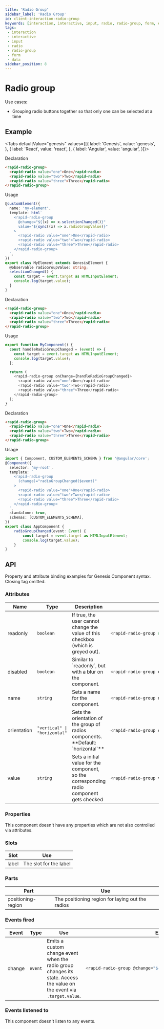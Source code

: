```yaml
---
title: 'Radio Group'
sidebar_label: 'Radio Group'
id: client-interaction-radio-group
keywords: [interaction, interactive, input, radio, radio-group, form, data]
tags:
 - interaction
 - interactive
 - input
 - radio
 - radio-group
 - form
 - data
sidebar_position: 8
---
```



# Radio group

Use cases:
* Grouping radio buttons together so that only one can be selected at a time

## Example

<RadioGroupDemo />

<Tabs defaultValue="genesis" values={[{ label: 'Genesis', value: 'genesis', }, { label: 'React', value: 'react', }, { label: 'Angular', value: 'angular', }]}>

<TabItem value="genesis">

Declaration
```html
<rapid-radio-group>
  <rapid-radio value="one">One</rapid-radio>
  <rapid-radio value="two">Two</rapid-radio>
  <rapid-radio value="three">Three</rapid-radio>
</rapid-radio-group>
```

Usage
```typescript
@customElement({
  name: 'my-element',
  template: html`
    <rapid-radio-group
      @change="${(x) => x.selectionChanged()}"
      value="${sync((x) => x.radioGroupValue)}"
    >
      <rapid-radio value="one">One</rapid-radio>
      <rapid-radio value="two">Two</rapid-radio>
      <rapid-radio value="three">Three</rapid-radio>
    </rapid-radio-group>
  `,
})
export class MyElement extends GenesisElement {
  @observable radioGroupValue: string;
  selectionChanged() {
    const target = event.target as HTMLInputElement;
    console.log(target.value);
  }
}
```

</TabItem>
<TabItem value="react">

Declaration
```html
<rapid-radio-group>
  <rapid-radio value="one">One</rapid-radio>
  <rapid-radio value="two">Two</rapid-radio>
  <rapid-radio value="three">Three</rapid-radio>
</rapid-radio-group>
```
Usage
```typescript
export function MyComponent() {
  const handleRadioGroupChanged = (event) => {
    const target = event.target as HTMLInputElement;
    console.log(target.value);
  };

  return (
    <rapid-radio-group onChange={handleRadioGroupChanged}>
      <rapid-radio value="one">One</rapid-radio>
      <rapid-radio value="two">Two</rapid-radio>
      <rapid-radio value="three">Three</rapid-radio>
    </rapid-radio-group>
  );
}
```
</TabItem>
<TabItem value="angular">

Declaration
```html
<rapid-radio-group>
  <rapid-radio value="one">One</rapid-radio>
  <rapid-radio value="two">Two</rapid-radio>
  <rapid-radio value="three">Three</rapid-radio>
</rapid-radio-group>
```

Usage
```typescript
import { Component, CUSTOM_ELEMENTS_SCHEMA } from '@angular/core';
@Component({
  selector: 'my-root',
  template: `
    <rapid-radio-group
      (change)="radioGroupChanged($event)"
    >
      <rapid-radio value="one">One</rapid-radio>
      <rapid-radio value="two">Two</rapid-radio>
      <rapid-radio value="three">Three</rapid-radio>
    </rapid-radio-group>
  `,
  standalone: true,
  schemas: [CUSTOM_ELEMENTS_SCHEMA],
})
export class AppComponent {
    radioGroupChanged(event: Event) {
        const target = event.target as HTMLInputElement;
        console.log(target.value);
    }
}
```
</TabItem>
</Tabs>

## API

Property and attribute binding examples for Genesis Component syntax. Closing tag omitted.

### Attributes

<table>
  <thead><tr><th>Name</th><th>Type</th><th>Description</th><th>Example</th></tr></thead>
  <tbody>
    <tr>
      <td>readonly</td>
      <td><code>boolean</code></td>
      <td>If true, the user cannot change the value of this checkbox (which is greyed out).</td>
<td>

```typescript
<rapid-radio-group readonly>
```

</td>
    </tr>
    <tr>
      <td>disabled</td>
      <td><code>boolean</code></td>
      <td>Similar to `readonly`, but with a blur on the component.</td>
<td>

```typescript
<rapid-radio-group disabled>
```

</td>
    </tr>
    <tr>
      <td>name</td>
      <td><code>string</code></td>
      <td>Sets a name for the component.</td>
<td>

```typescript
<rapid-radio-group name="Name">
```

</td>
    </tr>
    <tr>
      <td>orientation</td>
      <td><code>"vertical" | "horizontal"</code></td>
      <td>Sets the orientation of the group of radios components. **Default: `horizontal`**</td>
<td>

```typescript
<rapid-radio-group orientation="vertical">
```

</td>
    </tr>
    <tr>
      <td>value</td>
      <td><code>string</code></td>
      <td>Sets a initial value for the component, so the corresponding radio component gets checked</td>
<td>

```typescript
<rapid-radio-group value=${sync((x) => x.radioGroupValue)}>
```

</td>
    </tr>
  </tbody>
</table>

### Properties
This component doesn't have any properties which are not also controlled via attributes.

### Slots

| Slot | Use |
|---|---|
| label	| The slot for the label |

### Parts

| Part | Use |
|---|---|
| positioning-region | The positioning region for laying out the radios |

### Events fired

<table>
  <thead><tr><th>Event</th><th>Type</th><th>Use</th><th>Example</th></tr></thead>
  <tbody>
  <tr>
    <td>change</td>
    <td><code>event</code></td>
    <td>Emits a custom change event when the radio group changes its state. Access the value on the event via <code>.target.value</code>.</td>
<td>

```typescript
<rapid-radio-group @change="${(x) => x.myChangeHandler(event)}">
```

</td>
  </tr>
  </tbody>
</table>


### Events listened to
This component doesn't listen to any events.
